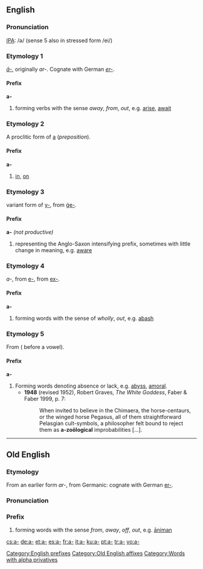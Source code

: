 {{see|Appendix:Variations of 'a'}}
==English==

===Pronunciation===
[[IPA]]: /ə/ (sense 5 also in stressed form /ei/)

===Etymology 1===
{{OE.}} ''[[#Old English|ā-]]'', originally ''ar-''.  Cognate with German ''[[er-]]''.

====Prefix====
'''a-''' {{no longer productive}}

# forming verbs with the sense ''away'', ''from'', ''out'', e.g. [[arise]], [[await]]

===Etymology 2===
A proclitic form of [[a]] (''preposition'').

====Prefix====
'''a-''' {{no longer productive}}

# [[in]], [[on]]

===Etymology 3===
{{ME.}} variant form of [[y-]], from {{OE.}} [[ge-|ġe-]].

====Prefix====
'''a-''' ''(not productive)''

# representing the Anglo-Saxon intensifying prefix, sometimes with little change in meaning, e.g. [[aware]]

===Etymology 4===
{{AF.}} ''a-'', from {{OF.}} [[e-]], from {{L.}} [[ex-]].

====Prefix====
'''a-''' {{no longer productive}}

# forming words with the sense of ''wholly'', ''out'', e.g. [[abash]]

===Etymology 5===
From {{AGr.}} '''{{polytonic|[[ἀ-]]}}''' ('''{{polytonic|[[ἀν-]]}}''' before a vowel).

====Prefix====
'''a-'''

# Forming words denoting absence or lack, e.g. [[abyss]], [[amoral]].
#*'''1948''' (revised 1952), Robert Graves, ''The White Goddess'', Faber & Faber 1999, p. 7:
#*:When invited to believe in the Chimaera, the horse-centaurs, or the winged horse Pegasus, all of them straightforward Pelasgian cult-symbols, a philosopher felt bound to reject them as '''a-zoölogical''' improbabilities [...].

[[Category:English prefixes]]

----

==Old English==

===Etymology===
From an earlier form ''ar-'', from Germanic: cognate with German [[er-]].

===Pronunciation===
{{IPA|/ɑː/}}

===Prefix===
{{unicode|'''ā-'''}}

# forming words with the sense ''from'', ''away'', ''off'', ''out'', e.g. [[animan|āniman]]

[[Category:Old English affixes]]
[[Category:Words with alpha privatives]]

[[cs:a-]]
[[de:a-]]
[[et:a-]]
[[es:a-]]
[[fr:a-]]
[[it:a-]]
[[ku:a-]]
[[pt:a-]]
[[tr:a-]]
[[vo:a-]]